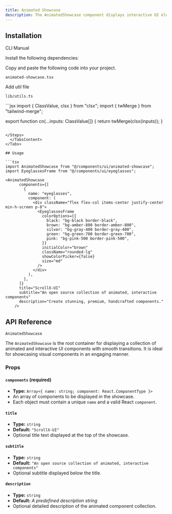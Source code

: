 ```yaml
---
title: Animated Showcase
description: The AnimatedShowcase component displays interactive UI elements with smooth transitions and animations.
---
```


<ComponentPreview
  name="animatedshowcase-demo"
  className="[&_.preview>[data-orientation=vertical]]:sm:max-w-[70%]"
  description="An accessible AnimatedShowcase component built with Framer Motion"
/>

## Installation

<Tabs defaultValue="cli" className="w-full">
  <TabsList>
    <TabsTrigger value="cli">CLI</TabsTrigger>
    <TabsTrigger value="manual">Manual</TabsTrigger>
  </TabsList>
  <TabsContent value="cli">
    <PkgOptions name="animated-showcase" />
  </TabsContent>
  <TabsContent value="manual">
    <Steps>

<Step>Install the following dependencies:</Step>
<DepsOptions name="framer-motion" />

<Step>Copy and paste the following code into your project.</Step>
<p>
  <code>animated-showcase.tsx</code>
</p>
<ComponentSource name="animated-showcase" />


<Step>Add util file</Step>
<p>
  <code>lib/utils.ts</code>
</p>
```jsx
import { ClassValue, clsx } from "clsx";
import { twMerge } from "tailwind-merge";

export function cn(...inputs: ClassValue[]) {
  return twMerge(clsx(inputs));
}
```

</Steps>
  </TabsContent>
</Tabs>

## Usage

```tsx
import AnimatedShowcase from "@/components/ui/animated-showcase";
import EyeglassesFrame from "@/components/ui/eyeglasses";
```

```tsx
<AnimatedShowcase
      components={[
        {
          name: "eyeglasses",
          component: (
            <div className="flex flex-col items-center justify-center min-h-screen p-8">
              <EyeglassesFrame
                colorOptions={{
                  black: "bg-black border-black",
                  brown: "bg-amber-800 border-amber-800",
                  silver: "bg-gray-400 border-gray-400",
                  green: "bg-green-700 border-green-700",
                  pink: "bg-pink-500 border-pink-500",
                }}
                initialColor="brown"
                className="rounded-lg"
                showColorPicker={false}
                size="md"
              />
            </div>
          ),
        },
      ]}
      title="ScrollX-UI"
      subtitle="An open source collection of animated, interactive components"
      description="Create stunning, premium, handcrafted components."
    />
```

## API Reference

 `AnimatedShowcase`

The `AnimatedShowcase` is the root container for displaying a collection of animated and interactive UI components with smooth transitions. It is ideal for showcasing visual components in an engaging manner.

### Props

#### `components` (required)
- **Type:** `Array<{ name: string; component: React.ComponentType }>`
- An array of components to be displayed in the showcase.
- Each object must contain a unique `name` and a valid React `component`.

#### `title`
- **Type:** `string`
- **Default:** `"ScrollX-UI"`
- Optional title text displayed at the top of the showcase.

#### `subtitle`
- **Type:** `string`
- **Default:** `"An open source collection of animated, interactive components"`
- Optional subtitle displayed below the title.

#### `description`
- **Type:** `string`
- **Default:** _A predefined description string_
- Optional detailed description of the animated component collection.